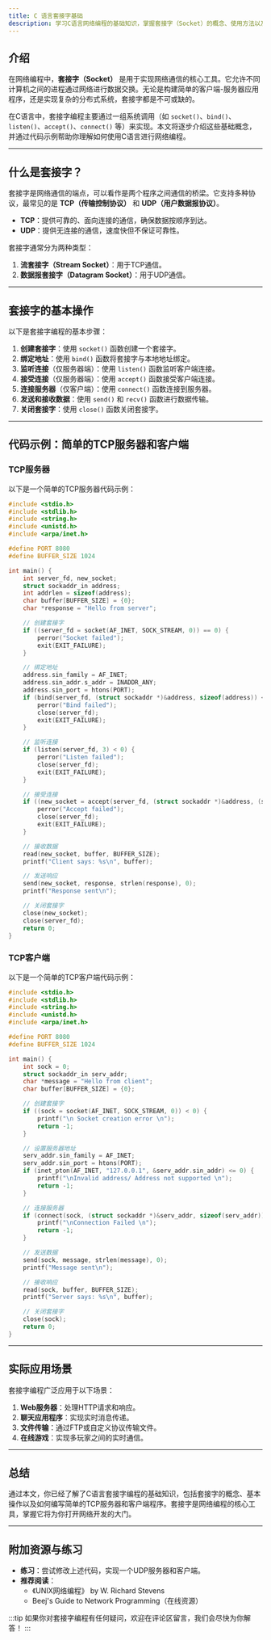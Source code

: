 ```yaml
---
title: C 语言套接字基础
description: 学习C语言网络编程的基础知识，掌握套接字（Socket）的概念、使用方法以及实际应用场景。
---
```


## 介绍

在网络编程中，**套接字（Socket）** 是用于实现网络通信的核心工具。它允许不同计算机之间的进程通过网络进行数据交换。无论是构建简单的客户端-服务器应用程序，还是实现复杂的分布式系统，套接字都是不可或缺的。

在C语言中，套接字编程主要通过一组系统调用（如 `socket()`、`bind()`、`listen()`、`accept()`、`connect()` 等）来实现。本文将逐步介绍这些基础概念，并通过代码示例帮助你理解如何使用C语言进行网络编程。

---

## 什么是套接字？

套接字是网络通信的端点，可以看作是两个程序之间通信的桥梁。它支持多种协议，最常见的是 **TCP（传输控制协议）** 和 **UDP（用户数据报协议）**。

- **TCP**：提供可靠的、面向连接的通信，确保数据按顺序到达。
- **UDP**：提供无连接的通信，速度快但不保证可靠性。

套接字通常分为两种类型：
1. **流套接字（Stream Socket）**：用于TCP通信。
2. **数据报套接字（Datagram Socket）**：用于UDP通信。

---

## 套接字的基本操作

以下是套接字编程的基本步骤：

1. **创建套接字**：使用 `socket()` 函数创建一个套接字。
2. **绑定地址**：使用 `bind()` 函数将套接字与本地地址绑定。
3. **监听连接**（仅服务器端）：使用 `listen()` 函数监听客户端连接。
4. **接受连接**（仅服务器端）：使用 `accept()` 函数接受客户端连接。
5. **连接服务器**（仅客户端）：使用 `connect()` 函数连接到服务器。
6. **发送和接收数据**：使用 `send()` 和 `recv()` 函数进行数据传输。
7. **关闭套接字**：使用 `close()` 函数关闭套接字。

---

## 代码示例：简单的TCP服务器和客户端

### TCP服务器

以下是一个简单的TCP服务器代码示例：

```c
#include <stdio.h>
#include <stdlib.h>
#include <string.h>
#include <unistd.h>
#include <arpa/inet.h>

#define PORT 8080
#define BUFFER_SIZE 1024

int main() {
    int server_fd, new_socket;
    struct sockaddr_in address;
    int addrlen = sizeof(address);
    char buffer[BUFFER_SIZE] = {0};
    char *response = "Hello from server";

    // 创建套接字
    if ((server_fd = socket(AF_INET, SOCK_STREAM, 0)) == 0) {
        perror("Socket failed");
        exit(EXIT_FAILURE);
    }

    // 绑定地址
    address.sin_family = AF_INET;
    address.sin_addr.s_addr = INADDR_ANY;
    address.sin_port = htons(PORT);
    if (bind(server_fd, (struct sockaddr *)&address, sizeof(address)) < 0) {
        perror("Bind failed");
        close(server_fd);
        exit(EXIT_FAILURE);
    }

    // 监听连接
    if (listen(server_fd, 3) < 0) {
        perror("Listen failed");
        close(server_fd);
        exit(EXIT_FAILURE);
    }

    // 接受连接
    if ((new_socket = accept(server_fd, (struct sockaddr *)&address, (socklen_t*)&addrlen)) < 0) {
        perror("Accept failed");
        close(server_fd);
        exit(EXIT_FAILURE);
    }

    // 接收数据
    read(new_socket, buffer, BUFFER_SIZE);
    printf("Client says: %s\n", buffer);

    // 发送响应
    send(new_socket, response, strlen(response), 0);
    printf("Response sent\n");

    // 关闭套接字
    close(new_socket);
    close(server_fd);
    return 0;
}
```

### TCP客户端

以下是一个简单的TCP客户端代码示例：

```c
#include <stdio.h>
#include <stdlib.h>
#include <string.h>
#include <unistd.h>
#include <arpa/inet.h>

#define PORT 8080
#define BUFFER_SIZE 1024

int main() {
    int sock = 0;
    struct sockaddr_in serv_addr;
    char *message = "Hello from client";
    char buffer[BUFFER_SIZE] = {0};

    // 创建套接字
    if ((sock = socket(AF_INET, SOCK_STREAM, 0)) < 0) {
        printf("\n Socket creation error \n");
        return -1;
    }

    // 设置服务器地址
    serv_addr.sin_family = AF_INET;
    serv_addr.sin_port = htons(PORT);
    if (inet_pton(AF_INET, "127.0.0.1", &serv_addr.sin_addr) <= 0) {
        printf("\nInvalid address/ Address not supported \n");
        return -1;
    }

    // 连接服务器
    if (connect(sock, (struct sockaddr *)&serv_addr, sizeof(serv_addr)) < 0) {
        printf("\nConnection Failed \n");
        return -1;
    }

    // 发送数据
    send(sock, message, strlen(message), 0);
    printf("Message sent\n");

    // 接收响应
    read(sock, buffer, BUFFER_SIZE);
    printf("Server says: %s\n", buffer);

    // 关闭套接字
    close(sock);
    return 0;
}
```

---

## 实际应用场景

套接字编程广泛应用于以下场景：
1. **Web服务器**：处理HTTP请求和响应。
2. **聊天应用程序**：实现实时消息传递。
3. **文件传输**：通过FTP或自定义协议传输文件。
4. **在线游戏**：实现多玩家之间的实时通信。

---

## 总结

通过本文，你已经了解了C语言套接字编程的基础知识，包括套接字的概念、基本操作以及如何编写简单的TCP服务器和客户端程序。套接字是网络编程的核心工具，掌握它将为你打开网络开发的大门。

---

## 附加资源与练习

- **练习**：尝试修改上述代码，实现一个UDP服务器和客户端。
- **推荐阅读**：
  - 《UNIX网络编程》 by W. Richard Stevens
  - Beej's Guide to Network Programming（在线资源）

:::tip
如果你对套接字编程有任何疑问，欢迎在评论区留言，我们会尽快为你解答！
:::